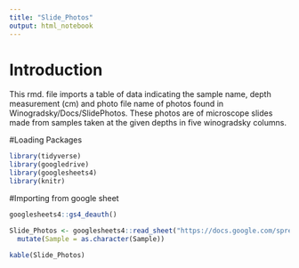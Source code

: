 ```yaml
---
title: "Slide_Photos"
output: html_notebook
---
```


# Introduction

This rmd. file imports a table of data indicating the sample name, depth measurement (cm) and photo file name of photos found in Winogradsky/Docs/SlidePhotos. These photos are of microscope slides made from samples taken at the given depths in five winogradsky columns. 

#Loading Packages 

```r
library(tidyverse) 
library(googledrive) 
library(googlesheets4)
library(knitr)
```

#Importing from google sheet

```r

googlesheets4::gs4_deauth()

Slide_Photos <- googlesheets4::read_sheet("https://docs.google.com/spreadsheets/d/1hNakCyqPsTNRFpf1lGjoBQ-papyZ6xHKT6mcvh3LMb8/edit?pli=1&gid=842906991#gid=842906991", "Slide_Photos") |>
  mutate(Sample = as.character(Sample))

kable(Slide_Photos) 
```


